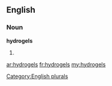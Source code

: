 ==English==

===Noun===
'''hydrogels'''

# {{plural of|[[hydrogel]]}}

[[Category:English plurals]]

[[ar:hydrogels]]
[[fr:hydrogels]]
[[my:hydrogels]]